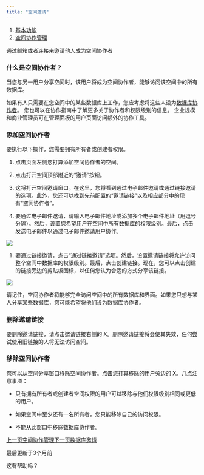 ```yaml
---
title: "空间邀请"
---
```


1. [基本功能](/ji-ben-gong-neng)
2. [空间协作管理](/ji-ben-gong-neng/xie-zuo)

通过邮箱或者连接来邀请他人成为空间协作者

### 什么是空间协作者？

当您与另一用户分享空间时，该用户将成为空间协作者，能够访问该空间中的所有数据库。

如果有人只需要在您空间中的某些数据库上工作，您应考虑将这些人设为[数据库协作者](/ji-ben-gong-neng/xie-zuo/shu-ju-ku-yao-qing)。 您也可以在协作指南中了解更多关于协作者和权限级别的信息。 企业规模和商业管理员可在管理面板的用户页面访问额外的协作工具。

### 添加空间协作者

要执行以下操作，您需要拥有所有者或创建者权限。

1. 点击页面左侧您打算添加空间协作者的空间。

2. 点击打开空间顶部附近的“邀请”按钮。

3. 这将打开空间邀请窗口。在这里，您将看到通过电子邮件邀请或通过链接邀请的选项。此外，您还可以找到先前配置的“邀请链接”以及相应部分中的现有“空间协作者”。

4. 要通过电子邮件邀请，请输入电子邮件地址或添加多个电子邮件地址（用逗号分隔）。然后，设置您希望用户在空间中所有数据库的权限级别。最后，点击发送电子邮件以通过电子邮件邀请用户协作。

![](/images/ji-ben-gong-neng/xie-zuo/7a306bd3330d554a.png)

1. 要通过链接邀请，点击“通过链接邀请”选项。然后，设置邀请链接将允许访问整个空间中数据库的权限级别。最后，点击创建链接。现在，您可以点击创建的链接旁边的剪贴板图标，以任何您认为合适的方式分享该链接。

![](/images/ji-ben-gong-neng/xie-zuo/ddafa6fa7ca7a274.png)

请记住，空间协作者将能够完全访问空间中的所有数据库和界面。如果您只想与某人分享某些数据库，您可能希望将他们设为数据库协作者。

### 删除邀请链接

要删除邀请链接，请点击邀请链接右侧的 X。删除邀请链接将会使其失效，任何尝试使用旧链接的人将无法访问空间。

### 移除空间协作者

您可以从空间分享窗口移除空间协作者。点击您打算移除的用户旁边的 X。几点注意事项：

* 只有拥有所有者或创建者空间权限的用户可以移除与他们权限级别相同或更低的用户。

* 如果空间中至少还有一名所有者，您只能移除自己的访问权限。

* 不能从此窗口中移除数据库协作者。

[上一页空间协作管理](/ji-ben-gong-neng/xie-zuo)[下一页数据库邀请](/ji-ben-gong-neng/xie-zuo/shu-ju-ku-yao-qing)

最后更新于3个月前

这有帮助吗？
